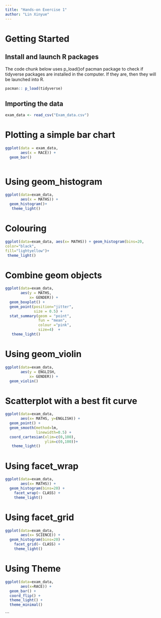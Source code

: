 ```yaml
---
title: "Hands-on Exercise 1"
author: "Lin Xinyue"
---
```


# Getting Started

## Install and launch R packages

The code chunk below uses p_load()of pacman package to check if tidyverse packages are installed in the computer. If they are, then they will be launched into R.

```r
pacman:: p_load(tidyverse)
```

## Importing the data

```r
exam_data <- read_csv("Exam_data.csv")
```

# Plotting a simple bar chart

```r

ggplot(data = exam_data,
       aes(x = RACE)) +
  geom_bar()
    
```

# Using geom_histogram

```r

ggplot(data=exam_data,
       aes(x = MATHS)) +
  geom_histogram()+
   theme_light()

```

# Colouring

```r

ggplot(data=exam_data, aes(x= MATHS)) + geom_histogram(bins=20,
color="black",
fill="lightyellow")+
 theme_light()
```

# Combine geom objects

```r

ggplot(data=exam_data, 
       aes(y = MATHS, 
           x= GENDER)) +
  geom_boxplot() +                    
  geom_point(position="jitter", 
             size = 0.5) +
  stat_summary(geom = "point",       
               fun = "mean",         
               colour ="pink",        
               size=4)  +
   theme_light()

```

# Using geom_violin

```r
ggplot(data=exam_data, 
       aes(y = ENGLISH, 
           x= GENDER)) +
  geom_violin()

```

# Scatterplot with a best fit curve

```r

ggplot(data=exam_data, 
       aes(x= MATHS, y=ENGLISH)) +
  geom_point() +
  geom_smooth(method=lm,
              linewidth=0.5) +
  coord_cartesian(xlim=c(0,100),
                  ylim=c(0,100))+
   theme_light()
```

# Using facet_wrap

```r

ggplot(data=exam_data, 
       aes(x= MATHS)) +
  geom_histogram(bins=20) +
    facet_wrap(~ CLASS) +
    theme_light()
```

# Using facet_grid

```r

ggplot(data=exam_data, 
       aes(x= SCIENCE)) +
  geom_histogram(bins=20) +
    facet_grid(~ CLASS) +
    theme_light()
```

# Using Theme

```r
ggplot(data=exam_data, 
       aes(x=RACE)) +
  geom_bar() +
  coord_flip() +
  theme_light() +
  theme_minimal()
```

\`\`\`
